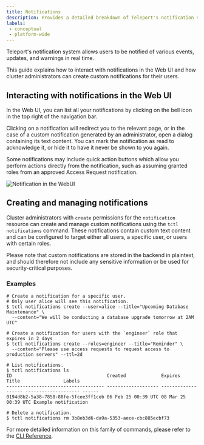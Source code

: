 ```yaml
---
title: Notifications
description: Provides a detailed breakdown of Teleport's notification system.
labels:
 - conceptual
 - platform-wide
---
```


Teleport's notification system allows users to be notified of various events, updates, and warnings in real time.

This guide explains how to interact with notifications in the Web UI and how cluster administrators can create custom notifications for their users.

## Interacting with notifications in the Web UI

In the Web UI, you can list all your notifications by clicking on the bell icon in the top right of the navigation bar.

Clicking on a notification will redirect you to the relevant page, or in the case of a custom notification generated by an administrator, open a dialog containing its text content.
You can mark the notification as read to acknowledge it, or hide it to have it never be shown to you again.

Some notifications may include quick action buttons which allow you perform actions directly from the notification, such as assuming granted roles from an approved Access Request notification.

![Notification in the WebUI](../../img/notification.png)

## Creating and managing notifications

Cluster administrators with `create` permissions for the `notification` resource can create and manage custom notifications using the `tctl notifications` command. These notifications
contain custom text content and can be configured to target either all users, a specific user, or users with certain roles.

Please note that custom notifications are stored in the backend in plaintext, and should therefore not include any sensitive information or be used for security-critical purposes.

### Examples

```code
# Create a notification for a specific user.
# Only user alice will see this notification.
$ tctl notifications create --user=alice --title="Upcoming Database Maintenance" \
  --content="We will be conducting a database upgrade tomorrow at 2AM UTC"

# Create a notification for users with the `engineer` role that expires in 2 days
$ tctl notifications create --roles=engineer --title="Reminder" \
  --content="Please use access requests to request access to production servers" --ttl=2d

# List notifications.
$ tctl notifications ls
ID                                   Created             Expires             Title                Labels
------------------------------------ ------------------- ------------------- -------------------- ------
0194d8b2-5a38-7858-88fe-5fcee3ff1ceb 06 Feb 25 00:39 UTC 08 Mar 25 00:39 UTC Example notification

# Delete a notification.
$ tctl notifications rm 3b8eb3d6-da9a-5353-aece-cbc885ecbf73
```

For more detailed information on this family of commands, please refer to the [CLI Reference](../reference/cli/tctl.mdx#tctl-notifications-create).
